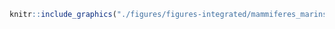 <!-- #### Mammifères marins - Marsouin commun {-} -->


<!-- -------------------------------------------------- -->

```r
knitr::include_graphics("./figures/figures-integrated/mammiferes_marins-harbour_porpoise.png")
```

<br>
